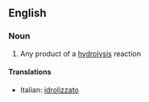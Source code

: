 ==English==

===Noun===
{{en-noun}}

#{{chemistry}} Any product of a [[hydrolysis]] reaction

====Translations====
{{top}}
*Italian: [[idrolizzato]] {{m}}
{{mid}}

{{bottom}}